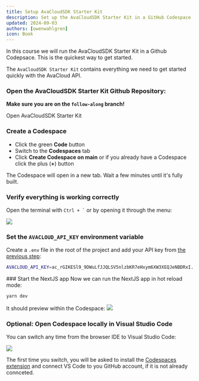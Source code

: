 ```yaml
---
title: Setup AvaCloudSDK Starter Kit
description: Set up the AvaCloudSDK Starter Kit in a GitHub Codespace
updated: 2024-09-03
authors: [owenwahlgren]
icon: Book
---
```


In this course we will run the AvaCloudSDK Starter Kit in a Github Codepsace. This is the quickest way to get started.

The `AvaCloudSDK Starter Kit` contains everything we need to get started quickly with the AvaCloud API. 

<Steps>
<Step>

### Open the AvaCloudSDK Starter Kit Github Repository:
**Make sure you are on the `follow-along` branch!**

<Link
    href="https://github.com/ava-labs/glacier-starter-kit/tree/follow-along"
    className={cn(
    buttonVariants({ variant: 'default', className: 'mt-4' }),
    )}
    target='_blank'
>Open AvaCloudSDK Starter Kit</Link>

</Step>
<Step>

### Create a Codespace
- Click the green **Code** button
- Switch to the **Codespaces** tab
- Click **Create Codespace on main** or if you already have a Codespace click the plus (**+**) button

The Codespace will open in a new tab. Wait a few minutes until it's fully built.

</Step>
<Step>

### Verify everything is working correctly

Open the terminal with `` Ctrl + ` `` or by opening it through the menu:

![](/course-images/avacloudsdk/terminal.png)

</Step>
<Step>

### Set the `AVACLOUD_API_KEY` environment variable
Create a `.env` file in the root of the project and add your API key from [the previous step](/academy/avacloudapis/03-environment-setup/01-avacloud-account):

```bash
AVACLOUD_API_KEY=ac_rGIKESl9_9DWuLfJJQLSV5nlzbKR7eHxym6XW3XEQJeNBDRxI...
```

</Step>
<Step>
### Start the NextJS app
Now we can run the NextJS app in hot reload mode:
    
```bash
yarn dev
```

It should preview within the Codespace:
![](/course-images/avacloudsdk/site-running.png)

</Step>
<Step>



### Optional: Open Codespace locally in Visual Studio Code

You can switch any time from the browser IDE to Visual Studio Code:

![](/course-images/avacloudsdk/vs-code.png)

The first time you switch, you will be asked to install the [Codespaces extension](https://marketplace.visualstudio.com/items?itemName=GitHub.codespaces) and connect VS Code to you GitHub account, if it is not already connceted.

</Step>
</Steps>